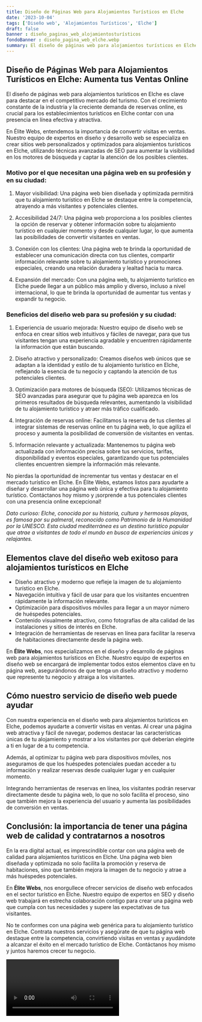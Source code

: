 ```yaml
---
title: Diseño de Páginas Web para Alojamientos Turísticos en Elche
date: '2023-10-04'
tags: ['Diseño web', 'Alojamientos Turísticos', 'Elche']
draft: false
banner : diseño_paginas_web_alojamientosturísticos
fondoBanner : diseño_pagina_web_elche.webp
summary: El diseño de páginas web para alojamientos turísticos en Elche es clave para destacar en el competitivo mercado del turismo. Con el crecimiento constante de la industria y la creciente demanda de reservas online, es crucial para los establecimientos turísticos en Elche contar con una presencia en línea efectiva y atractiva. 
---
```


## Diseño de Páginas Web para Alojamientos Turísticos en Elche: Aumenta tus Ventas Online

El diseño de páginas web para alojamientos turísticos en Elche es clave para destacar en el competitivo mercado del turismo. Con el crecimiento constante de la industria y la creciente demanda de reservas online, es crucial para los establecimientos turísticos en Elche contar con una presencia en línea efectiva y atractiva. 

En Élite Webs, entendemos la importancia de convertir visitas en ventas. Nuestro equipo de expertos en diseño y desarrollo web se especializa en crear sitios web personalizados y optimizados para alojamientos turísticos en Elche, utilizando técnicas avanzadas de SEO para aumentar la visibilidad en los motores de búsqueda y captar la atención de los posibles clientes.

### Motivo por el que necesitan una página web en su profesión y en su ciudad:

1. Mayor visibilidad: Una página web bien diseñada y optimizada permitirá que tu alojamiento turístico en Elche se destaque entre la competencia, atrayendo a más visitantes y potenciales clientes.

2. Accesibilidad 24/7: Una página web proporciona a los posibles clientes la opción de reservar y obtener información sobre tu alojamiento turístico en cualquier momento y desde cualquier lugar, lo que aumenta las posibilidades de convertir visitantes en ventas.

3. Conexión con los clientes: Una página web te brinda la oportunidad de establecer una comunicación directa con tus clientes, compartir información relevante sobre tu alojamiento turístico y promociones especiales, creando una relación duradera y lealtad hacia tu marca.

4. Expansión del mercado: Con una página web, tu alojamiento turístico en Elche puede llegar a un público más amplio y diverso, incluso a nivel internacional, lo que te brinda la oportunidad de aumentar tus ventas y expandir tu negocio.

### Beneficios del diseño web para su profesión y su ciudad:

1. Experiencia de usuario mejorada: Nuestro equipo de diseño web se enfoca en crear sitios web intuitivos y fáciles de navegar, para que tus visitantes tengan una experiencia agradable y encuentren rápidamente la información que están buscando.

2. Diseño atractivo y personalizado: Creamos diseños web únicos que se adaptan a la identidad y estilo de tu alojamiento turístico en Elche, reflejando la esencia de tu negocio y captando la atención de tus potenciales clientes.

3. Optimización para motores de búsqueda (SEO): Utilizamos técnicas de SEO avanzadas para asegurar que tu página web aparezca en los primeros resultados de búsqueda relevantes, aumentando la visibilidad de tu alojamiento turístico y atraer más tráfico cualificado.

4. Integración de reservas online: Facilitamos la reserva de tus clientes al integrar sistemas de reservas online en tu página web, lo que agiliza el proceso y aumenta la posibilidad de conversión de visitantes en ventas.

5. Información relevante y actualizada: Mantenemos tu página web actualizada con información precisa sobre tus servicios, tarifas, disponibilidad y eventos especiales, garantizando que tus potenciales clientes encuentren siempre la información más relevante.

No pierdas la oportunidad de incrementar tus ventas y destacar en el mercado turístico en Elche. En Élite Webs, estamos listos para ayudarte a diseñar y desarrollar una página web única y efectiva para tu alojamiento turístico. Contáctanos hoy mismo y ¡sorprende a tus potenciales clientes con una presencia online excepcional!

*Dato curioso: Elche, conocida por su historia, cultura y hermosas playas, es famosa por su palmeral, reconocido como Patrimonio de la Humanidad por la UNESCO. Esta ciudad mediterránea es un destino turístico popular que atrae a visitantes de todo el mundo en busca de experiencias únicas y relajantes.*

<GifSeo />

<Cta />

## Elementos clave del diseño web exitoso para alojamientos turísticos en Elche

- Diseño atractivo y moderno que refleje la imagen de tu alojamiento turístico en Elche.
- Navegación intuitiva y fácil de usar para que los visitantes encuentren rápidamente la información relevante.
- Optimización para dispositivos móviles para llegar a un mayor número de huéspedes potenciales.
- Contenido visualmente atractivo, como fotografías de alta calidad de las instalaciones y sitios de interés en Elche.
- Integración de herramientas de reservas en línea para facilitar la reserva de habitaciones directamente desde la página web.

En **Élite Webs**, nos especializamos en el diseño y desarrollo de páginas web para alojamientos turísticos en Elche. Nuestro equipo de expertos en diseño web se encargará de implementar todos estos elementos clave en tu página web, asegurándonos de que tenga un diseño atractivo y moderno que represente tu negocio y atraiga a los visitantes.

## Cómo nuestro servicio de diseño web puede ayudar

Con nuestra experiencia en el diseño web para alojamientos turísticos en Elche, podemos ayudarte a convertir visitas en ventas. Al crear una página web atractiva y fácil de navegar, podemos destacar las características únicas de tu alojamiento y mostrar a los visitantes por qué deberían elegirte a ti en lugar de a tu competencia.

Además, al optimizar tu página web para dispositivos móviles, nos aseguramos de que los huéspedes potenciales puedan acceder a tu información y realizar reservas desde cualquier lugar y en cualquier momento.

Integrando herramientas de reservas en línea, los visitantes podrán reservar directamente desde tu página web, lo que no solo facilita el proceso, sino que también mejora la experiencia del usuario y aumenta las posibilidades de conversión en ventas.

## Conclusión: la importancia de tener una página web de calidad y contratarnos a nosotros

En la era digital actual, es imprescindible contar con una página web de calidad para alojamientos turísticos en Elche. Una página web bien diseñada y optimizada no solo facilita la promoción y reserva de habitaciones, sino que también mejora la imagen de tu negocio y atrae a más huéspedes potenciales.

En **Élite Webs**, nos enorgullece ofrecer servicios de diseño web enfocados en el sector turístico en Elche. Nuestro equipo de expertos en SEO y diseño web trabajará en estrecha colaboración contigo para crear una página web que cumpla con tus necesidades y supere las expectativas de tus visitantes.

No te conformes con una página web genérica para tu alojamiento turístico en Elche. Contrata nuestros servicios y asegúrate de que tu página web destaque entre la competencia, convirtiendo visitas en ventas y ayudándote a alcanzar el éxito en el mercado turístico de Elche. Contáctanos hoy mismo y juntos haremos crecer tu negocio.

<Video />

<CtaBot job='Alojamientos Turísticos' city='Elche'/>

<Gmaps query='Elche+españa+maps' />